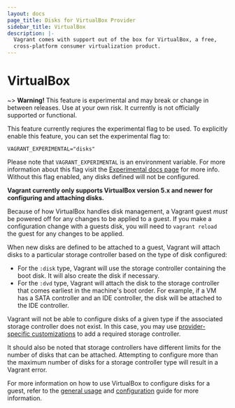 ```yaml
---
layout: docs
page_title: Disks for VirtualBox Provider
sidebar_title: VirtualBox
description: |-
  Vagrant comes with support out of the box for VirtualBox, a free,
  cross-platform consumer virtualization product.
---
```


# VirtualBox

~> **Warning!** This feature is experimental and may break or
change in between releases. Use at your own risk. It currently is not officially
supported or functional.

This feature currently reqiures the experimental flag to be used. To explicitly enable this feature, you can set the experimental flag to:

```
VAGRANT_EXPERIMENTAL="disks"
```

Please note that `VAGRANT_EXPERIMENTAL` is an environment variable. For more
information about this flag visit the [Experimental docs page](/docs/experimental/)
for more info. Without this flag enabled, any disks defined will not be configured.

**Vagrant currently only supports VirtualBox version 5.x and newer for configuring and
attaching disks.**

Because of how VirtualBox handles disk management, a Vagrant guest _must_ be powered
off for any changes to be applied to a guest. If you make a configuration change
with a guests disk, you will need to `vagrant reload` the guest for any changes
to be applied.

When new disks are defined to be attached to a guest, Vagrant will attach
disks to a particular storage controller based on the type of disk configured:

- For the `:disk` type, Vagrant will use the storage controller containing the
  boot disk. It will also create the disk if necessary.
- For the `:dvd` type, Vagrant will attach the disk to the storage controller
  that comes earliest in the machine's boot order. For example, if a VM has a
  SATA controller and an IDE controller, the disk will be attached to the IDE
  controller.

Vagrant will not be able to configure disks of a given type if the associated
storage controller does not exist. In this case, you may use
[provider-specific customizations](/docs/providers/virtualbox/configuration#vboxmanage-customizations)
to add a required storage controller.

It should also be noted that storage controllers have different limits for the
number of disks that can be attached. Attempting to configure more than the
maximum number of disks for a storage controller type will result in a Vagrant
error.

For more information on how to use VirtualBox to configure disks for a guest, refer
to the [general usage](/docs/disks/usage) and [configuration](/docs/disks/configuration)
guide for more information.
